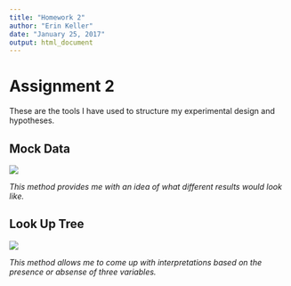 ```yaml
---
title: "Homework 2"
author: "Erin Keller"
date: "January 25, 2017"
output: html_document
---
```

# Assignment 2   

These are the tools I have used to structure my experimental design and hypotheses.

## Mock Data   
![](MockData.jpg)

*This method provides me with an idea of what different results would look like.*   

## Look Up Tree   
![](LookUpTree.jpg)

*This method allows me to come up with interpretations based on the presence or absense of three variables.*   